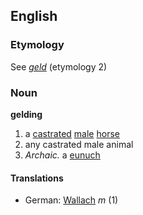 ==English==
===Etymology===
See ''[[geld#etymology 2|geld]]'' (etymology 2)
===Noun===
'''gelding'''
# a [[castrate]]d [[male]] [[horse]]
# any castrated male animal
# ''Archaic.'' a [[eunuch]]
====Translations====
*German: [[Wallach]] ''m'' (1)
